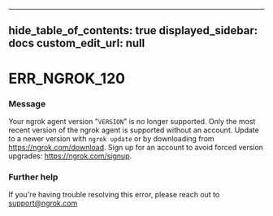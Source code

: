
---
hide_table_of_contents: true
displayed_sidebar: docs
custom_edit_url: null
---


# ERR_NGROK_120

### Message
Your ngrok agent version "`VERSION`" is no longer supported. Only the most recent version of the ngrok agent is supported without an account.
Update to a newer version with `ngrok update` or by downloading from https://ngrok.com/download.
Sign up for an account to avoid forced version upgrades: https://ngrok.com/signup.

### Further help
If you're having trouble resolving this error, please reach out to [support@ngrok.com](mailto:support@ngrok.com?subject=Help%20with%20ERR_NGROK_120)


<ErrorDetails error='err_ngrok_120' />
